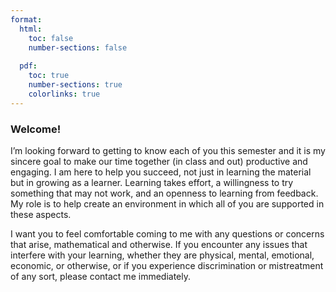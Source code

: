 ```yaml
---
format:
  html: 
    toc: false
    number-sections: false
    
  pdf:
    toc: true
    number-sections: true
    colorlinks: true
---
```


### Welcome!

I'm looking forward to getting to know each of you this semester and it is my sincere goal to make our time together (in class and out) productive and engaging. I am here to help you succeed, not just in learning the material but in growing as a learner. Learning takes effort, a willingness to try something that may not work, and an openness to learning from feedback. My role is to help create an environment in which all of you are supported in these aspects.

I want you to feel comfortable coming to me with any questions or concerns that arise, mathematical and otherwise. If you encounter any issues that interfere with your learning, whether they are physical, mental, emotional, economic, or otherwise, or if you experience discrimination or mistreatment of any sort, please contact me immediately.
